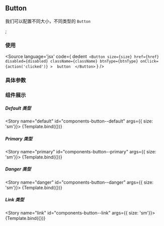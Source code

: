 <!-- Button Doc -->
## Button
我们可以配置不同大小，不同类型的 `Button`

<Meta title="Components/Button" component={Button} />;

### 使用

<Source
  language='jsx'
  code={
    dedent`
      <Button
      size={size}
      href={href}
      disabled={disabled}
      className={className}
      btnType={btnType}
      onClick={action('clicked')}
    > 
      button 
    </Button>`
  }
/>

### 具体参数
<ArgsTable of={Button} />


<!-- - [Default](#default)
- [Primary](#primary)
- [Danger](#danger)
- [Link](#link) -->

### 组件展示

##### Default 类型

<Story name="default" id="components-button--default" args={{ size: 'sm'}}>
{Template.bind({})}
</Story>

##### Primary 类型

<Story name="primary" id="components-button--primary" args={{ size: 'sm'}}>
{Template.bind({})}
</Story>

##### Danger 类型

<Story name="danger" id="components-button--danger" args={{ size: 'sm'}}>
{Template.bind({})}
</Story>

##### Link 类型

<Story name="link" id="components-button--link" args={{ size: 'sm'}}>
{Template.bind({})}
</Story>
